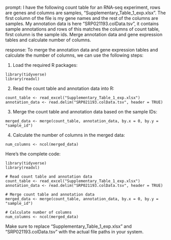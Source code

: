 prompt:
I have the following count table for an RNA-seq experiment, rows are genes and columns are samples, "Supplementary_Table_1_exp.xlsx". The first column of the file is my gene names and the rest of the columns are samples. My annotation data is here  "SRP021193.colData.tsv", it contains sample annotations and rows of this matches the columns of count table, first column is the sample ids. Merge annotation data and gene expression tables and calculate number of columns.

response:
To merge the annotation data and gene expression tables and calculate the number of columns, we can use the following steps:

1. Load the required R packages: 

```
library(tidyverse)
library(readxl)
```

2. Read the count table and annotation data into R:

```
count_table <- read_excel("Supplementary_Table_1_exp.xlsx")
annotation_data <- read.delim("SRP021193.colData.tsv", header = TRUE)
```

3. Merge the count table and annotation data based on the sample IDs:

```
merged_data <- merge(count_table, annotation_data, by.x = 0, by.y = "sample_id")
```

4. Calculate the number of columns in the merged data:

```
num_columns <- ncol(merged_data)
```

Here's the complete code:

```
library(tidyverse)
library(readxl)

# Read count table and annotation data
count_table <- read_excel("Supplementary_Table_1_exp.xlsx")
annotation_data <- read.delim("SRP021193.colData.tsv", header = TRUE)

# Merge count table and annotation data
merged_data <- merge(count_table, annotation_data, by.x = 0, by.y = "sample_id")

# Calculate number of columns
num_columns <- ncol(merged_data)
```

Make sure to replace "Supplementary_Table_1_exp.xlsx" and "SRP021193.colData.tsv" with the actual file paths in your system.
